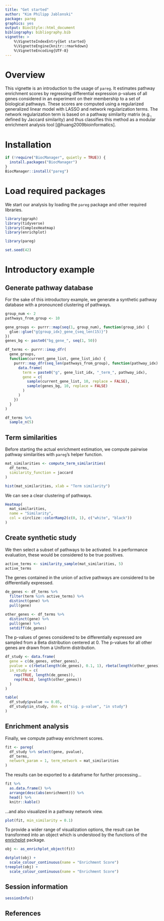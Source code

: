 ```yaml
---
title: "Get started"
author: "Kim Philipp Jablonski"
package: pareg
graphics: yes
output: BiocStyle::html_document
bibliography: bibliography.bib
vignette: >
    %\VignetteIndexEntry{Get started}
    %\VignetteEngine{knitr::rmarkdown}
    %\VignetteEncoding{UTF-8}
---
```


# Overview

This vignette is an introduction to the usage of `pareg`.
It estimates pathway enrichment scores by regressing differential expression p-values of all genes considered in an experiment on their membership to a set of biological pathways.
These scores are computed using a regularized generalized linear model with LASSO and network regularization terms.
The network regularization term is based on a pathway similarity matrix (e.g., defined by Jaccard similarity) and thus classifies this method as a modular enrichment analysis tool [@huang2009bioinformatics].

# Installation

```r
if (!require("BiocManager", quietly = TRUE)) {
  install.packages("BiocManager")
}
BiocManager::install("pareg")
```

# Load required packages

We start our analysis by loading the `pareg` package and other required libraries.

```r
library(ggraph)
library(tidyverse)
library(ComplexHeatmap)
library(enrichplot)

library(pareg)

set.seed(42)
```

# Introductory example

## Generate pathway database

For the sake of this introductory example, we generate a synthetic pathway database with a pronounced clustering of pathways.

```r
group_num <- 2
pathways_from_group <- 10

gene_groups <- purrr::map(seq(1, group_num), function(group_idx) {
  glue::glue("g{group_idx}_gene_{seq_len(15)}")
})
genes_bg <- paste0("bg_gene_", seq(1, 50))

df_terms <- purrr::imap_dfr(
  gene_groups,
  function(current_gene_list, gene_list_idx) {
    purrr::map_dfr(seq_len(pathways_from_group), function(pathway_idx) {
      data.frame(
        term = paste0("g", gene_list_idx, "_term_", pathway_idx),
        gene = c(
          sample(current_gene_list, 10, replace = FALSE),
          sample(genes_bg, 10, replace = FALSE)
        )
      )
    })
  }
)

df_terms %>%
  sample_n(5)
```

## Term similarities

Before starting the actual enrichment estimation, we compute pairwise pathway similarities with `pareg`'s helper function.

```r
mat_similarities <- compute_term_similarities(
  df_terms,
  similarity_function = jaccard
)

hist(mat_similarities, xlab = "Term similarity")
```

We can see a clear clustering of pathways.

```r
Heatmap(
  mat_similarities,
  name = "Similarity",
  col = circlize::colorRamp2(c(0, 1), c("white", "black"))
)
```

## Create synthetic study

We then select a subset of pathways to be activated.
In a performance evaluation, these would be considered to be true positives.

```r
active_terms <- similarity_sample(mat_similarities, 5)
active_terms
```

The genes contained in the union of active pathways are considered to be differentially expressed.

```r
de_genes <- df_terms %>%
  filter(term %in% active_terms) %>%
  distinct(gene) %>%
  pull(gene)

other_genes <- df_terms %>%
  distinct(gene) %>%
  pull(gene) %>%
  setdiff(de_genes)
```

The p-values of genes considered to be differentially expressed are sampled from a Beta distribution centered at $0$. The p-values for all other genes are drawn from a Uniform distribution.

```r
df_study <- data.frame(
  gene = c(de_genes, other_genes),
  pvalue = c(rbeta(length(de_genes), 0.1, 1), rbeta(length(other_genes), 1, 1)),
  in_study = c(
    rep(TRUE, length(de_genes)),
    rep(FALSE, length(other_genes))
  )
)

table(
  df_study$pvalue <= 0.05,
  df_study$in_study, dnn = c("sig. p-value", "in study")
)
```

## Enrichment analysis

Finally, we compute pathway enrichment scores.

```r
fit <- pareg(
  df_study %>% select(gene, pvalue),
  df_terms,
  network_param = 1, term_network = mat_similarities
)
```

The results can be exported to a dataframe for further processing...

```r
fit %>%
  as.data.frame() %>%
  arrange(desc(abs(enrichment))) %>%
  head() %>%
  knitr::kable()
```

...and also visualized in a pathway network view.

```r
plot(fit, min_similarity = 0.1)
```

To provide a wider range of visualization options, the result can be transformed into an object which is understood by the functions of the [enrichplot](https://github.com/YuLab-SMU/enrichplot) package.

```r
obj <- as_enrichplot_object(fit)

dotplot(obj) +
  scale_colour_continuous(name = "Enrichment Score")
treeplot(obj) +
  scale_colour_continuous(name = "Enrichment Score")
```

## Session information

```r
sessionInfo()
```

## References
